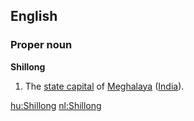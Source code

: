 ==English==
===Proper noun===
'''Shillong'''
#The [[state capital]] of [[Meghalaya]] ([[India]]).

[[hu:Shillong]]
[[nl:Shillong]]
